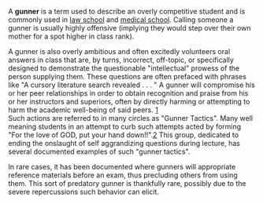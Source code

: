 {{Wikify|date=September 2007}}
A '''gunner''' is a term used to describe an overly competitive student and is commonly used in [[law school]] and [[medical school]]. Calling someone a gunner is usually highly offensive (implying they would step over their own mother for a spot higher in class rank).

A gunner is also overly ambitious and often excitedly volunteers oral answers in class that are, by turns, incorrect, off-topic, or specifically designed to demonstrate the questionable "intellectual" prowess of the person supplying them. These questions are often prefaced with phrases like "A cursory literature search revealed . . . " A gunner will compromise his or her peer relationships in order to obtain recognition and praise from his or her instructors and superiors, often by directly harming or attempting to harm the academic well-being of said peers. [http://politedissent.com/archives/113]<br>  

Such actions are referred to in many circles as "Gunner Tactics".  Many well meaning students in an attempt to curb such attempts acted by forming "For the love of GOD, put your hand down!!".[http://uth.facebook.com/group.php?gid=2212482307]  This group, dedicated to ending the onslaught of self aggrandizing questions during lecture, has several documented examples of such "gunner tactics".

In rare cases, it has been documented where gunners will appropriate reference materials before an exam, thus precluding others from using them. This sort of predatory gunner is thankfully rare, possibly due to the severe repercussions such behavior can elicit.